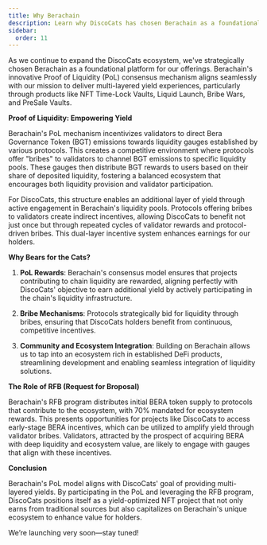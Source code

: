 ```yaml
---
title: Why Berachain
description: Learn why DiscoCats has chosen Berachain as a foundational platform for its ecosystem, leveraging Proof of Liquidity (PoL) to enhance multi-layered yield experiences.
sidebar:
  order: 11
---
```


As we continue to expand the DiscoCats ecosystem, we've strategically chosen Berachain as a foundational platform for our offerings. Berachain's innovative Proof of Liquidity (PoL) consensus mechanism aligns seamlessly with our mission to deliver multi-layered yield experiences, particularly through products like NFT Time-Lock Vaults, Liquid Launch, Bribe Wars, and PreSale Vaults.

**Proof of Liquidity: Empowering Yield**

Berachain's PoL mechanism incentivizes validators to direct Bera Governance Token (BGT) emissions towards liquidity gauges established by various protocols. This creates a competitive environment where protocols offer "bribes" to validators to channel BGT emissions to specific liquidity pools. These gauges then distribute BGT rewards to users based on their share of deposited liquidity, fostering a balanced ecosystem that encourages both liquidity provision and validator participation.

For DiscoCats, this structure enables an additional layer of yield through active engagement in Berachain's liquidity pools. Protocols offering bribes to validators create indirect incentives, allowing DiscoCats to benefit not just once but through repeated cycles of validator rewards and protocol-driven bribes. This dual-layer incentive system enhances earnings for our holders.

**Why Bears for the Cats?**

1. **PoL Rewards**: Berachain's consensus model ensures that projects contributing to chain liquidity are rewarded, aligning perfectly with DiscoCats' objective to earn additional yield by actively participating in the chain's liquidity infrastructure.

2. **Bribe Mechanisms**: Protocols strategically bid for liquidity through bribes, ensuring that DiscoCats holders benefit from continuous, competitive incentives.

3. **Community and Ecosystem Integration**: Building on Berachain allows us to tap into an ecosystem rich in established DeFi products, streamlining development and enabling seamless integration of liquidity solutions.

**The Role of RFB (Request for Broposal)**

Berachain's RFB program distributes initial BERA token supply to protocols that contribute to the ecosystem, with 70% mandated for ecosystem rewards. This presents opportunities for projects like DiscoCats to access early-stage BERA incentives, which can be utilized to amplify yield through validator bribes. Validators, attracted by the prospect of acquiring BERA with deep liquidity and ecosystem value, are likely to engage with gauges that align with these incentives.

**Conclusion**

Berachain's PoL model aligns with DiscoCats' goal of providing multi-layered yields. By participating in the PoL and leveraging the RFB program, DiscoCats positions itself as a yield-optimized NFT project that not only earns from traditional sources but also capitalizes on Berachain's unique ecosystem to enhance value for holders.

We’re launching very soon—stay tuned! 
